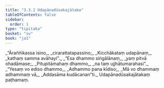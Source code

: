```yaml
---
title: "3.3.1 Udapānadūsakajātaka"
tableOfContents: false
sidebar:
  order: 1
type: "tipitaka"
basket: "su"
book: "ja1"
---
```



<DynamicBreadcrumb />

<Division number="61" book="ja1">

<Paragraph number="754" type="verses" book="ja1">
_“Āraññikassa isino,_  
_cirarattatapassino;_  
_Kicchākataṃ udapānaṃ,_  
_kathaṃ samma avāhayi”._  

</Paragraph>

</Division>
<Division number="62" book="ja1">

<Paragraph number="755" type="verses" book="ja1">
_“Esa dhammo siṅgālānaṃ,_  
_yaṃ pitvā ohadāmase;_  
_Pitupitāmahaṃ dhammo,_  
_na taṃ ujjhātumarahasi”._  

</Paragraph>

</Division>
<Division number="63" book="ja1">

<Paragraph number="756" type="verses" book="ja1">
_“Yesaṃ vo ediso dhammo,_  
_Adhammo pana kīdiso;_  
_Mā vo dhammaṃ adhammaṃ vā,_  
_Addasāma kudācanan”ti._  


</Paragraph>
</Division>

<Paragraph number="757" type="center" book="ja1">
Udapānadūsakajātakaṃ paṭhamaṃ.
</Paragraph>